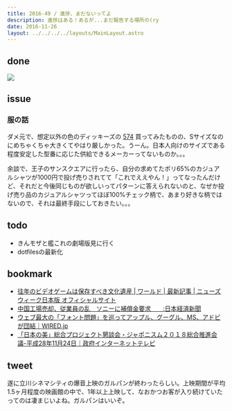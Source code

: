 ```yaml
---
title: 2016-49 / 進捗、まだないってよ
description: 進捗はある！あるが...まだ報告する場所の(ry
date: 2016-11-26
layout: ../../../../layouts/MainLayout.astro
---
```


done
----

![](/ja/blog/posts/2016-49/20161126124401.jpeg)

issue
----

###  服の話

ダメ元で、想定以外の色のディッキーズの [574](http://dickies-jp.com/fs/dickies/mens_shirt/574) 買ってみたものの、Sサイズなのにめちゃくちゃ大きくてやはり厳しかった。うーん。日本人向けのサイズである程度安定した型番に応じた供給できるメーカーってないものか。。。

余談で、王子のサンスクエアに行ったら、自分の求めてたポリ65%のカジュアルシャツが1000円で投げ売りされてて「これでええやん！」ってなったんだけど、それだと今後同じものが欲しいってパターンに答えられないのと、なぜか投げ売り品のカジュアルシャツってほぼ100%チェック柄で、あまり好きな柄ではないので、それは最終手段にしておきたい。。。

todo
----

- きんモザと艦これの劇場版見に行く
- dotfilesの最新化

bookmark
----

- [往年のビデオゲームは保存すべき文化遺産 | ワールド | 最新記事 | ニューズウィーク日本版 オフィシャルサイト](https://www.newsweekjapan.jp/stories/world/2019/03/post-11786.php)
- [中国工場売却、従業員の乱　ソニーに補償金要求　　:日本経済新聞](https://www.nikkei.com/article/DGXLASDX22H0R_S6A121C1FFE000/?dg=1)
- [ウェブ最大の「フォント問題」を巡ってアップル、グーグル、MS、アドビが団結｜WIRED.jp](https://wired.jp/2016/11/23/tech-giant-typographic-problem/)
- [「日本の美」総合プロジェクト懇談会・ジャポニスム２０１８総合推進会議-平成28年11月24日｜政府インターネットテレビ](https://nettv.gov-online.go.jp/prg/prg14556.html?t=104)

tweet
----

遂に立川シネマシティの爆音上映のガルパンが終わったらしい。上映期間が平均1.5ヶ月程度の映画館の中で、1年以上上映して、なおかつお客が入り続けていたってのは凄まじいよね。ガルパンはいいぞ。

<Tweet tweetLink="https://twitter.com/legnoh/status/802354810087313408" />
<Tweet tweetLink="https://twitter.com/legnoh/status/800810783118540800" />
